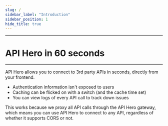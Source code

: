 ```yaml
---
slug: /
sidebar_label: "Introduction"
sidebar_position: 1
hide_title: true
---
```



<Logo width="250px" height="50px" />

---

# API Hero in 60 seconds

<YouTubeEmbed embedId="nek3WHRUwow" />

---

API Hero allows you to connect to 3rd party APIs in seconds, directly from your frontend.

- Authentication information isn't exposed to users
- Caching can be flicked on with a switch (and the cache time set)
- You can view logs of every API call to track down issues

This works because we proxy all API calls through the API Hero gateway, which means you can use API Hero to connect to any API, regardless of whether it supports CORS or not.
